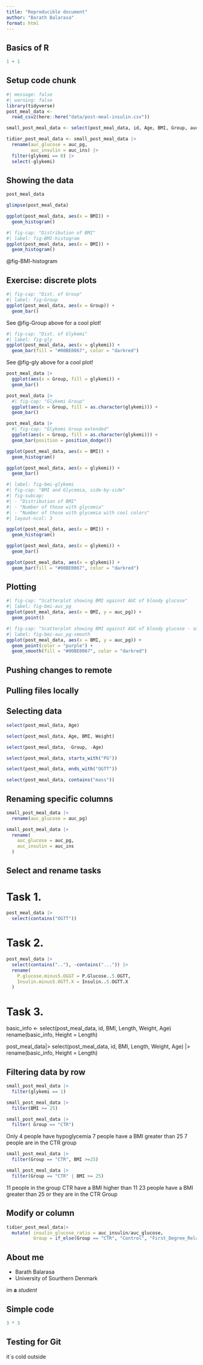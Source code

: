 ```yaml
---
title: "Reproducible document"
author: "Barath Balarasa"
format: html
---
```


## Basics of R

```r
1 + 1
```


## Setup code chunk

```r
#| message: false
#| warning: false
library(tidyverse)
post_meal_data <-
  read_csv2(here::here("data/post-meal-insulin.csv"))

small_post_meal_data <- select(post_meal_data, id, Age, BMI, Group, auc_pg, auc_ins, glykemi)

tidier_post_meal_data <- small_post_meal_data |>
  rename(auc_glucose = auc_pg,
         auc_insulin = auc_ins) |>
  filter(glykemi == 0) |>
  select(-glykemi)
```

## Showing the data

```r
post_meal_data
```


```r
glimpse(post_meal_data)
```

```r
ggplot(post_meal_data, aes(x = BMI)) +
  geom_histogram()
```

```r
#| fig-cap: "Distribution of BMI"
#| label: fig-BMI-histogram
ggplot(post_meal_data, aes(x = BMI)) +
  geom_histogram()
```
@fig-BMI-histogram

## Exercise: discrete plots

```r
#| fig-cap: "Dist. of Group"
#| label: fig-Group
ggplot(post_meal_data, aes(x = Group)) +
  geom_bar()
```

See @fig-Group above for a cool plot!


```r
#| fig-cap: "Dist. of Glykemi"
#| label: fig-gly
ggplot(post_meal_data, aes(x = glykemi)) +
  geom_bar(fill = "#00BE0067", color = "darkred")
```

See @fig-gly above for a cool plot!

```r
post_meal_data |>
  ggplot(aes(x = Group, fill = glykemi)) +
  geom_bar()
```

```r
post_meal_data |>
  #| fig-cap: "Glykemi Group"
  ggplot(aes(x = Group, fill = as.character(glykemi))) +
  geom_bar()
```

```r
post_meal_data |>
  #| fig-cap: "Glykemi Group extended"
  ggplot(aes(x = Group, fill = as.character(glykemi))) +
  geom_bar(position = position_dodge())
```

```r
ggplot(post_meal_data, aes(x = BMI)) +
  geom_histogram()
```

```r
ggplot(post_meal_data, aes(x = glykemi)) +
  geom_bar()
```

```r
#| label: fig-bmi-glykemi
#| fig-cap: "BMI and Glycemia, side-by-side"
#| fig-subcap:
#| - "Distribution of BMI"
#| - "Number of those with glycemia"
#| - "Number of those with glycemia with cool colors"
#| layout-ncol: 3

ggplot(post_meal_data, aes(x = BMI)) +
  geom_histogram()

ggplot(post_meal_data, aes(x = glykemi)) +
  geom_bar()

ggplot(post_meal_data, aes(x = glykemi)) +
  geom_bar(fill = "#00BE0067", color = "darkred")
```

## Plotting

```r
#| fig-cap: "Scatterplot showing BMI against AUC of bloody glucose"
#| label: fig-bmi-auc_pg
ggplot(post_meal_data, aes(x = BMI, y = auc_pg)) +
  geom_point()
```



```r
#| fig-cap: "Scatterplot showing BMI against AUC of bloody glucose - smooth"
#| label: fig-bmi-auc_pg-smooth
ggplot(post_meal_data, aes(x = BMI, y = auc_pg)) +
  geom_point(color = "purple") +
  geom_smooth(fill = "#00BE0067", color = "darkred")
```


## Pushing changes to remote


## Pulling files locally


## Selecting data
```r
select(post_meal_data, Age)

select(post_meal_data, Age, BMI, Weight)

select(post_meal_data, -Group, -Age)

select(post_meal_data, starts_with("PG"))

select(post_meal_data, ends_with("OGTT"))

select(post_meal_data, contains("mass"))
```


## Renaming specific columns
```r
small_post_meal_data |>
  rename(auc_glucose = auc_pg)

small_post_meal_data |>
  rename(
    auc_glucose = auc_pg,
    auc_insulin = auc_ins
  )
```

## Select and rename tasks

# Task 1.
```r
post_meal_data |>
  select(contains("OGTT"))
```



# Task 2.

```r
post_meal_data |>
  select(contains(".."), -contains("...")) |>
  rename(
    P.glucose.minus5.OGGT = P.Glucose..5.OGTT,
    Insulin.minus5.OGTT.X = Insulin..5.OGTT.X
  )
```

# Task 3.
basic_info <- select(post_meal_data, id, BMI, Length, Weight, Age)
rename(basic_info, Height = Length)

post_meal_data|>
  select(post_meal_data, id, BMI, Length, Weight, Age) |>
  rename(basic_info, Height = Length)



## Filtering data by row

```r
small_post_meal_data |>
  filter(glykemi == 1)

small_post_meal_data |>
  filter(BMI >= 25)

small_post_meal_data |>
  filter( Group == "CTR")

```

Only 4 people have hypoglycemia
7 people have a BMI greater than 25
7 people are in the CTR group 

```r
small_post_meal_data |>
  filter(Group == "CTR", BMI >=25)

small_post_meal_data |>
  filter(Group == "CTR" | BMI >= 25)
```

11 people in the group CTR have a BMI higher than 11
23 people have a BMI greater than 25 or they are in the CTR Group

## Modify or column

```r
tidier_post_meal_data|>
  mutate( insulin_glucose_ratio = auc_insulin/auc_glucose, 
          Group = if_else(Group == "CTR", "Control", "First_Degree_Relative"))
```


## About me

- Barath Balarasa
- University of Sourthern Denmark

im **a** *student*

## Simple code

```r
3 * 3
```

## Testing for Git

it´s cold outside
